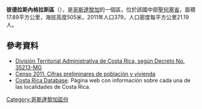 '''彼德拉斯內格拉斯區'''（{{lang-es|Piedras Negras}}），是[[哥斯達黎加|哥斯達黎加]]的一個區，位於該國中部[[聖何塞省_(哥斯達黎加)|聖何塞省]]，面積17.89平方公里，海拔高度505米，2011年人口379，人口密度每平方公里21.19人。

==參考資料==
*[https://web.archive.org/web/20150924020342/http://www.gaceta.go.cr/pub/2009/05/26/COMP_26_05_2009.pdf División Territorial Administrativa de Costa Rica, según Decreto No. 35213-MG]
*[http://www.inec.go.cr/A/MS/Censos/Censo%202011/Cifras%20preliminares/01.%20Cifras%20preliminares%20de%20Poblaci%C3%B3n%20y%20Vivienda.pdf Censo 2011. Cifras preliminares de población y vivienda]{{dead link|date=2017年12月 |bot=InternetArchiveBot |fix-attempted=yes }}
* [https://web.archive.org/web/20150923210758/http://www.costaricadatabase.com/crdb/city.asp?action=2&q=PIEDRAS+NEGRAS&b=MORA&p=1 Costa Rica Database]. Página web con información sobre cada una de las localidades de Costa Rica.

{{CostaRica-geo-stub}}
[[Category:哥斯達黎加區份|Category:哥斯達黎加區份]]